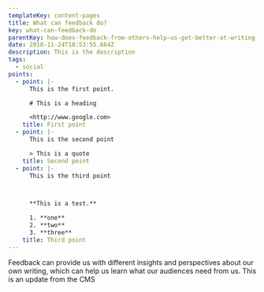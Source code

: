 ```yaml
---
templateKey: content-pages
title: What can feedback do?
key: what-can-feedback-do
parentKey: how-does-feedback-from-others-help-us-get-better-at-writing
date: 2018-11-24T18:53:55.664Z
description: This is the description
tags:
  - social
points:
  - point: |-
      This is the first point. 

      # This is a heading

      <http://www.google.com>
    title: First point
  - point: |-
      This is the second point

      > This is a quote
    title: Second point
  - point: |-
      This is the third point



      **This is a test.**

      1. **one**
      2. **two**
      3. **three**
    title: Third point
---
```


Feedback can provide us with different insights and perspectives about our own writing, which can help us learn what our audiences need from us.
This is an update from the CMS
